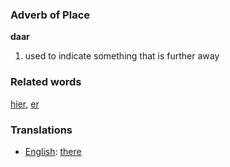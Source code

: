 === Adverb of Place ===

'''daar'''

# used to indicate something that is further away

=== Related words ===

[[hier]], [[er]]

=== Translations ===
*[[English]]: [[there]]